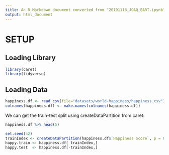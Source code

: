 ```yaml
---
title: An R Markdown document converted from "20191118_JOAQ_BART.ipynb"
output: html_document
---
```


# SETUP

## Loading Library

```r
library(caret)
library(tidyverse)
```

## Loading Data

```r
happiness.df <- read_csv(file="datasets/world-happiness/happiness.csv")
colnames(happiness.df) <- make.names(colnames(happiness.df))
```

We can get the train-test split using createDataPartition from caret:

```r
happiness.df %>% head(5)
```

```r
set.seed(42)
trainIndex <- createDataPartition(happiness.df$`Happiness Score`, p = 0.9, list = FALSE)
happy.train <- happiness.df[ trainIndex,]
happy.test  <- happiness.df[-trainIndex,]
```

